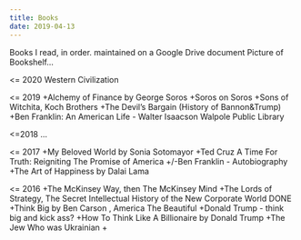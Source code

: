 ```yaml
---
title: Books
date: 2019-04-13
---
```


Books I read, in order. maintained on a Google Drive document
Picture of Bookshelf...

<= 2020
Western Civilization

<= 2019
+Alchemy of Finance by George Soros 
+Soros on Soros
+Sons of Witchita, Koch Brothers
+The Devil’s Bargain (History of Bannon&Trump)
+Ben Franklin: An American Life - Walter Isaacson Walpole Public Library

<=2018
...


<= 2017
+My Beloved World by Sonia Sotomayor 
+Ted Cruz A Time For Truth: Reigniting The Promise of America
+/-Ben Franklin - Autobiography
+The Art of Happiness by Dalai Lama

<= 2016
+The McKinsey Way, then The McKinsey Mind
+The Lords of Strategy, The Secret Intellectual History of the New Corporate World DONE
+Think Big by Ben Carson , America The Beautiful 
+Donald Trump - think big and kick ass?
+How To Think Like A Billionaire by Donald Trump
+The Jew Who was Ukrainian +

